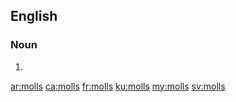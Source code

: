 ==English==

===Noun===
{{head|en|plural}}

# {{plural of|moll|lang=en}}

[[ar:molls]]
[[ca:molls]]
[[fr:molls]]
[[ku:molls]]
[[my:molls]]
[[sv:molls]]